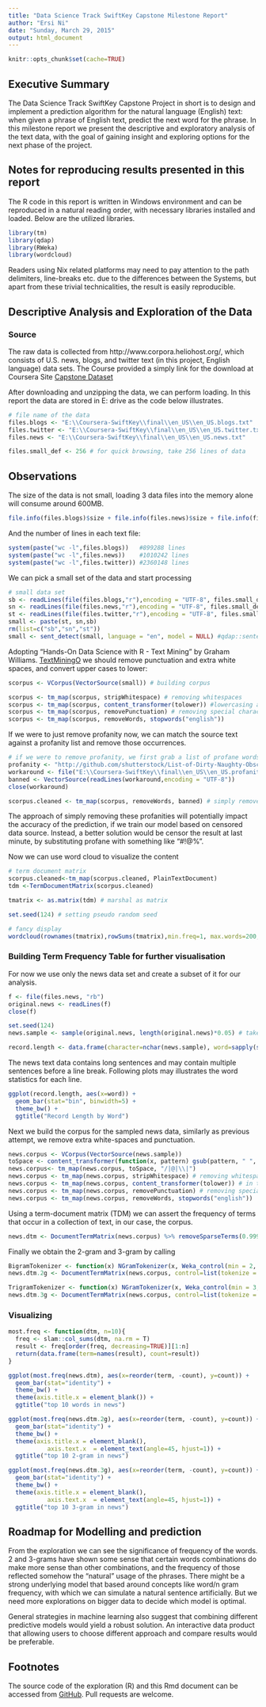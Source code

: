 ```yaml
---
title: "Data Science Track SwiftKey Capstone Milestone Report"
author: "Ersi Ni"
date: "Sunday, March 29, 2015"
output: html_document
---
```


```r
knitr::opts_chunk$set(cache=TRUE)
```

## Executive Summary

The Data Science Track SwiftKey Capstone Project in short is to design and implement a prediction algorithm for the natural language (English) text: when given a phrase of English text, predict the next word for the phrase. In this milestone report we present the descriptive and exploratory analysis of the text data, with the goal of gaining insight and exploring options for the next phase of the project. 

## Notes for reproducing results presented in this report

The R code in this report is written in Windows environment and can be reproduced in a natural reading order, with necessary libraries installed and loaded. Below are the utilized libraries. 

```r
library(tm)
library(qdap)
library(RWeka)
library(wordcloud)
```

Readers using Nix related platforms may need to pay attention to the path delimiters, line-breaks etc. due to the differences between the Systems, but apart from these trivial technicalities, the result is easily reproducible.

## Descriptive Analysis and Exploration of the Data

### Source 

The raw data is collected from http://www.corpora.heliohost.org/, which consists of U.S. news, blogs, and twitter text (in this project, English language) data sets. The Course provided a simply link for the download at Coursera Site [Capstone Dataset](https://d396qusza40orc.cloudfront.net/dsscapstone/dataset/Coursera-SwiftKey.zip)

After downloading and unzipping the data, we can perform loading. In this report the data are stored in E: drive as the code below illustrates.

```r
# file name of the data
files.blogs <- "E:\\Coursera-SwiftKey\\final\\en_US\\en_US.blogs.txt"
files.twitter <- "E:\\Coursera-SwiftKey\\final\\en_US\\en_US.twitter.txt"
files.news <- "E:\\Coursera-SwiftKey\\final\\en_US\\en_US.news.txt"

files.small_def <- 256 # for quick browsing, take 256 lines of data
```

## Observations

The size of the data is not small, loading 3 data files into the memory alone will consume around 600MB.

```r
file.info(files.blogs)$size + file.info(files.news)$size + file.info(files.news)$size # total size in bytes
```

And the number of lines in each text file:

```r
system(paste("wc -l",files.blogs))   #899288 lines
system(paste("wc -l",files.news))    #1010242 lines
system(paste("wc -l",files.twitter)) #2360148 lines
```

We can pick a small set of the data and start processing

```r
# small data set
sb <- readLines(file(files.blogs,"r"),encoding = "UTF-8", files.small_def)
sn <- readLines(file(files.news,"r"),encoding = "UTF-8", files.small_def)
st <- readLines(file(files.twitter,"r"),encoding = "UTF-8", files.small_def)
small <- paste(st, sn,sb)
rm(list=c("sb","sn","st"))
small <- sent_detect(small, language = "en", model = NULL) #qdap::sentence split
```

Adopting “Hands-On Data Science with R - Text Mining” by Graham Williams. [TextMiningO][1] we should remove punctuation and extra white spaces, and convert upper cases to lower:

```r
scorpus <- VCorpus(VectorSource(small)) # building corpus

scorpus <- tm_map(scorpus, stripWhitespace) # removing whitespaces
scorpus <- tm_map(scorpus, content_transformer(tolower)) #lowercasing all contents
scorpus <- tm_map(scorpus, removePunctuation) # removing special characters
scorpus <- tm_map(scorpus, removeWords, stopwords("english"))
```


If we were to just remove profanity now, we can match the source text against a profanity list and remove those occurrences.

```r
# if we were to remove profanity, we first grab a list of profane words
profanity <- "http://github.com/shutterstock/List-of-Dirty-Naughty-Obscene-and-Otherwise-Bad-Words/raw/master/en"
workaround <- file("E:\\Coursera-SwiftKey\\final\\en_US\\en_US.profanity.txt","r")
banned <- VectorSource(readLines(workaround,encoding = "UTF-8"))
close(workaround)

scorpus.cleaned <- tm_map(scorpus, removeWords, banned) # simply remove occurances of those profanities
```

The approach of simply removing these profanities will potentially impact the accuracy of the prediction, if we train our model based on censored data source. Instead, a better solution would be censor the result at last minute, by substituting profane with something like "#!@%". 

Now we can use word cloud to visualize the content

```r
# term document matrix
scorpus.cleaned<-tm_map(scorpus.cleaned, PlainTextDocument)
tdm <-TermDocumentMatrix(scorpus.cleaned)

tmatrix <- as.matrix(tdm) # marshal as matrix

set.seed(124) # setting pseudo random seed

# fancy display
wordcloud(rownames(tmatrix),rowSums(tmatrix),min.freq=1, max.words=200,colors=brewer.pal(6,"Dark2"))

```


### Building Term Frequency Table for further visualisation

For now we use only the news data set and create a subset of it for our analysis.

```r
f <- file(files.news, "rb")
original.news <- readLines(f)
close(f)

set.seed(124)
news.sample <- sample(original.news, length(original.news)*0.05) # take only 5%, around 50 thousands lines

record.length <- data.frame(character=nchar(news.sample), word=sapply(strsplit(news.sample, " "), length))
```

The news text data contains long sentences and may contain multiple sentences before a line break. Following plots may illustrates the word statistics for each line.

```r
ggplot(record.length, aes(x=word)) +
  geom_bar(stat="bin", binwidth=5) +
  theme_bw() +
  ggtitle("Record Length by Word")
```

Next we build the corpus for the sampled news data, similarly as previous attempt, we remove extra white-spaces and punctuation. 

```r
news.corpus <- VCorpus(VectorSource(news.sample))
toSpace <- content_transformer(function(x, pattern) gsub(pattern, " ", x))
news.corpus<- tm_map(news.corpus, toSpace, "/|@|\\|")
news.corpus <- tm_map(news.corpus, stripWhitespace) # removing whitespaces
news.corpus <- tm_map(news.corpus, content_transformer(tolower)) # in the news set tolower returns characters for some cases instead of textdocument
news.corpus <- tm_map(news.corpus, removePunctuation) # removing special characters
news.corpus <- tm_map(news.corpus, removeWords, stopwords("english"))
```

Using a term-document matrix (TDM) we can assert the frequency of terms that occur in a collection of text, in our case, the corpus.

```r
news.dtm <- DocumentTermMatrix(news.corpus) %>% removeSparseTerms(0.9999)
```

Finally we obtain the 2-gram and 3-gram by calling

```r
BigramTokenizer <- function(x) NGramTokenizer(x, Weka_control(min = 2, max = 2))
news.dtm.2g <- DocumentTermMatrix(news.corpus, control=list(tokenize = BigramTokenizer)) %>% removeSparseTerms(0.9999)

TrigramTokenizer <- function(x) NGramTokenizer(x, Weka_control(min = 3, max = 3))
news.dtm.3g <- DocumentTermMatrix(news.corpus, control=list(tokenize = TrigramTokenizer)) %>% removeSparseTerms(0.9999)

```

### Visualizing ###

```r
most.freq <- function(dtm, n=10){
  freq <- slam::col_sums(dtm, na.rm = T)
  result <- freq[order(freq, decreasing=TRUE)][1:n]
  return(data.frame(term=names(result), count=result))
}
```

```r
ggplot(most.freq(news.dtm), aes(x=reorder(term, -count), y=count)) +
  geom_bar(stat="identity") +
  theme_bw() +
  theme(axis.title.x = element_blank()) +
  ggtitle("top 10 words in news")

```

```r
ggplot(most.freq(news.dtm.2g), aes(x=reorder(term, -count), y=count)) +
  geom_bar(stat="identity") +
  theme_bw() +
  theme(axis.title.x = element_blank(),
           axis.text.x  = element_text(angle=45, hjust=1)) +
  ggtitle("top 10 2-gram in news")
```

```r
ggplot(most.freq(news.dtm.3g), aes(x=reorder(term, -count), y=count)) +
  geom_bar(stat="identity") +
  theme_bw() +
  theme(axis.title.x = element_blank(),
           axis.text.x  = element_text(angle=45, hjust=1)) +
  ggtitle("top 10 3-gram in news")
```

## Roadmap for Modelling and prediction

From the exploration we can see the significance of frequency of the words. 2 and 3-grams have shown some sense that certain words combinations do make more sense than other combinations, and the frequency of those reflected somehow the "natural" usage of the phrases. There might be a strong underlying model that based around concepts like word/n gram frequency, with which we can simulate a natural sentence artificially. But we need more explorations on bigger data to decide which model is optimal.

General strategies in machine learning also suggest that combining different predictive models would yield a robust solution. An interactive data product that allowing users to choose different approach and compare results would be preferable.

## Footnotes

The source code of the exploration (R) and this Rmd document can be accessed from [GitHub](https://github.com/nilbot/datasciencecoursera). Pull requests are welcome.



[1]:http://handsondatascience.com/TextMiningO.pdf
